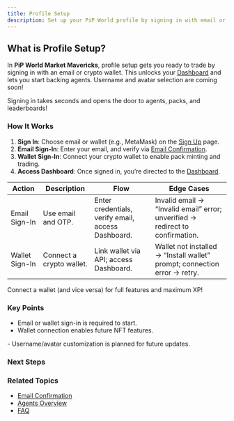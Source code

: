 ```yaml
---
title: Profile Setup
description: Set up your PiP World profile by signing in with email or wallet to start trading
---
```



## What is Profile Setup?

In **PiP World Market Mavericks**, profile setup gets you ready to trade by signing in with an email or crypto wallet. This unlocks your [Dashboard](/docs/dashboard-overview) and lets you start backing agents. Username and avatar selection are coming soon!

<Callout type="info">
  Signing in takes seconds and opens the door to agents, packs, and leaderboards!
</Callout>

### How It Works

1. **Sign In**: Choose email or wallet (e.g., MetaMask) on the [Sign Up](/docs/onboarding/sign-up) page.
2. **Email Sign-In**: Enter your email, and verify via [Email Confirmation](/docs/onboarding/email-confirmation).
3. **Wallet Sign-In**: Connect your crypto wallet to enable pack minting and trading.
4. **Access Dashboard**: Once signed in, you’re directed to the [Dashboard](/docs/dashboard-overview).

| Action | Description | Flow | Edge Cases |
|--------|-------------|------|------------|
| Email Sign-In | Use email and OTP. | Enter credentials, verify email, access Dashboard. | Invalid email → “Invalid email” error; unverified → redirect to confirmation. |
| Wallet Sign-In | Connect a crypto wallet. | Link wallet via API; access Dashboard. | Wallet not installed → “Install wallet” prompt; connection error → retry. |

<Callout type="warn">
  Connect a wallet (and vice versa) for full features and maximum XP!
</Callout>

### Key Points
- Email or wallet sign-in is required to start.
- Wallet connection enables future NFT features.

<Callout type="info">
- Username/avatar customization is planned for future updates.
</Callout>

### Next Steps
<Cards>
  <Card title="📚 Sign Up" href="/docs/onboarding/sign-up" description="Learn how to create your account." />
  <Card title="🚀 Choosing Your First Agent" href="/docs/onboarding/first-agent" description="Pick your first three agents." />
  <Card title="🏠 Dashboard Overview" href="/docs/dashboard-overview" description="Explore your trading hub." />
</Cards>

### Related Topics
- [Email Confirmation](/docs/onboarding/email-confirmation)
- [Agents Overview](/docs/agents/overview)
- [FAQ](/docs/advanced/faq)